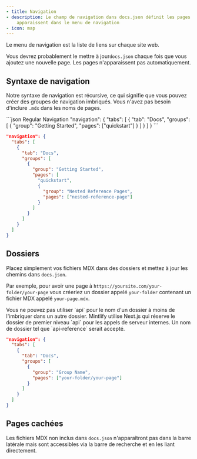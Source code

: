 ```yaml
---
- title: Navigation
- description: Le champ de navigation dans docs.json définit les pages qui
    apparaissent dans le menu de navigation
- icon: map
---
```


Le menu de navigation est la liste de liens sur chaque site web.

Vous devrez probablement le mettre à jour`docs.json` chaque fois que vous ajoutez une nouvelle page. Les pages n'apparaissent pas automatiquement.

## Syntaxe de navigation

Notre syntaxe de navigation est récursive, ce qui signifie que vous pouvez créer des groupes de navigation imbriqués. Vous n'avez pas besoin d'inclure `.mdx` dans les noms de pages.

<CodeGroup>
  ```json Regular Navigation
  "navigation": {
    "tabs": [
      {
        "tab": "Docs",
        "groups": [
          {
            "group": "Getting Started",
            "pages": ["quickstart"]
          }
        ]
      }
    ]
  }
  ```

  ```json Nested Navigation
  "navigation": {
    "tabs": [
      {
        "tab": "Docs",
        "groups": [
          {
            "group": "Getting Started",
            "pages": [
              "quickstart",
              {
                "group": "Nested Reference Pages",
                "pages": ["nested-reference-page"]
              }
            ]
          }
        ]
      }
    ]
  }
  ```
</CodeGroup>

## Dossiers

Placez simplement vos fichiers MDX dans des dossiers et mettez à jour les chemins dans `docs.json`.

Par exemple, pour avoir une page à `https://yoursite.com/your-folder/your-page` vous créeriez un dossier appelé `your-folder` contenant un fichier MDX appelé `your-page.mdx`.

<Warning>
  Vous ne pouvez pas utiliser `api` pour le nom d'un dossier à moins de l'imbriquer dans un autre dossier. Mintlify utilise Next.js qui réserve le dossier de premier niveau `api` pour les appels de serveur internes. Un nom de dossier tel que `api-reference` serait accepté.
</Warning>

```json Navigation With Folder
"navigation": {
  "tabs": [
    {
      "tab": "Docs",
      "groups": [
        {
          "group": "Group Name",
          "pages": ["your-folder/your-page"]
        }
      ]
    }
  ]
}
```

## Pages cachées

Les fichiers MDX non inclus dans `docs.json` n'apparaîtront pas dans la barre latérale mais sont accessibles via la barre de recherche et en les liant directement.
